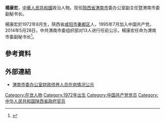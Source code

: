 {{blpsources|time=2014-11-02T09:25:10+00:00}}
'''楊康宏'''，[[中華人民共和國|中華人民共和國]]政治人物。现任[[陝西省|陝西省]][[渭南市|渭南市]]委办公室副主任暨渭南市委副秘书长。

楊康宏於1972年8月生，陝西省[[咸阳市|咸阳市]][[秦都区|秦都区]]人，1995年7月加入中国共产党。2014年5月28日，中共渭南市委组织部对13人进行任前公示，楊康宏任命为渭南市委副秘书长<ref>{{Cite web |url=http://leaders.people.com.cn/n/2013/0529/c58278-21655544.html |title=渭南市14名干部任前公示 杨康宏拟任市委副秘书长 |access-date=2014-11-02 |archive-date=2016-03-04 |archive-url=https://web.archive.org/web/20160304085025/http://leaders.people.com.cn/n/2013/0529/c58278-21655544.html |dead-url=no }}</ref>。

==參考資料==
{{reflist}}

==外部連結==
*[http://wn.ishaanxi.com/2014/0813/234319.shtml 渭南市委办公室财政供养人员在岗情况公示] {{Wayback|url=http://wn.ishaanxi.com/2014/0813/234319.shtml |date=20170824111933 }}

{{中国政治人物小作品}}

[[Category:在世人物|Category:在世人物]]
[[Category:1972年出生|Category:1972年出生]]
[[Category:中国共产党党员|Category:中国共产党党员]]
[[Category:中华人民共和国陕西省政府官员|Category:中华人民共和国陕西省政府官员]]